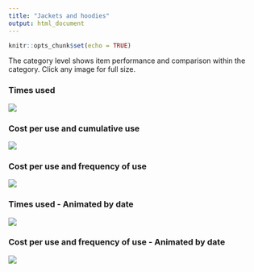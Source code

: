 ```yaml
---
title: "Jackets and hoodies"
output: html_document
---
```


```r
knitr::opts_chunk$set(echo = TRUE)

```

The category level shows item performance and comparison within the category. Click any image for full size.

### Times used
[![](https://github.com/hoverfalt/Threddit-plots/blob/master/Category-Jackets_and_hoodies-Times_used.png?raw=true)](https://github.com/hoverfalt/Threddit-plots/blob/master/Category-Jackets_and_hoodies-Times_used.png?raw=true)

### Cost per use and cumulative use
[![](https://github.com/hoverfalt/Threddit-plots/blob/master/Category-Jackets_and_hoodies-Cost_and_Cumulative_use.png?raw=true)](https://github.com/hoverfalt/Threddit-plots/blob/master/Category-Jackets_and_hoodies-Cost_and_Cumulative_use.png?raw=true)

### Cost per use and frequency of use
[![](https://github.com/hoverfalt/Threddit-plots/blob/master/Category-Jackets_and_hoodies.png?raw=true)](https://github.com/hoverfalt/Threddit-plots/blob/master/Category-Jackets_and_hoodies.png?raw=true)

### Times used - Animated by date
![](https://github.com/hoverfalt/Threddit-plots/blob/master/Category-Jackets_and_hoodies-Times_used-animation.gif?raw=true)

### Cost per use and frequency of use - Animated by date
![](https://github.com/hoverfalt/Threddit-plots/blob/master/Category-Jackets_and_hoodies-image-animation.gif?raw=true)



